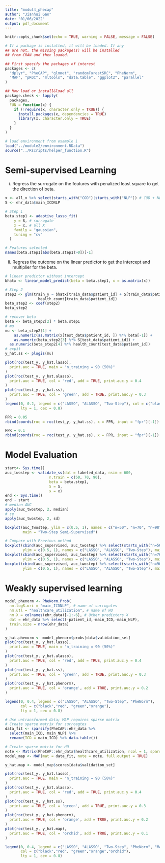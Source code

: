 ```yaml
---
title: "modul4_phecap"
author: "Jianhui Gao"
date: "01/06/2022"
output: pdf_document
---
```


```r
knitr::opts_chunk$set(echo = TRUE, warning = FALSE, message = FALSE)
```

```r
# If a package is installed, it will be loaded. If any
## are not, the missing package(s) will be installed
## from CRAN and then loaded.

## First specify the packages of interest
packages <- c(
  "dplyr", "PheCAP", "glmnet", "randomForestSRC", "PheNorm",
  "MAP", "pROC", "mltools", "data.table", "ggplot2", "parallel"
)

## Now load or install&load all
package.check <- lapply(
  packages,
  FUN = function(x) {
    if (!require(x, character.only = TRUE)) {
      install.packages(x, dependencies = TRUE)
      library(x, character.only = TRUE)
    }
  }
)

# load environment from example 1
load("../module2/environment.RData")
source("../Rscripts/helper_function.R")
```

# Semi-supervised Learning

(i) Regress the surrogate on the features with penalized least square to get the direction of beta.

```r
x <- all_x %>% select(starts_with("COD")|starts_with("NLP")) # COD + NLP
S <- ehr_data$main_ICDNLP

# Step 1
beta.step1 <- adaptive_lasso_fit(
    y = S, # surrogate
    x = x, # all X
    family = "gaussian",
    tuning = "cv"
  )

# Features selected
names(beta.step1[abs(beta.step1)>0])[-1]
```

(ii) Regress the outcome on the linear predictor to get the intercept and multiplier for the beta.
```r
# linear predictor without intercept
bhatx <- linear_model_predict(beta = beta.step1, x = as.matrix(x))

# Step 2
step2 <- glm(train_y ~ bhatx[train_data$patient_id] + S[train_data$patient_id]+
               health_count[train_data$patient_id])
beta_step2 <- coef(step2)
beta_step2
```
```r
# recover beta
beta <- beta_step2[2] * beta.step1
# mu
mu <- beta_step2[1] +
    as.numeric(as.matrix(x[test_data$patient_id, ]) %*% beta[-1]) +
    as.numeric(beta_step2[3] %*% S[test_data$patient_id]) + 
  as.numeric(beta_step2[4] %*% health_count[test_data$patient_id])
# expit
y_hat.ss <- plogis(mu)
```

```r
plot(roc(test_y, y_hat.lasso),
  print.auc = TRUE, main = "n_training = 90 (50%)"
)
plot(roc(test_y, y_hat.alasso),
  print.auc = TRUE, col = 'red', add = TRUE, print.auc.y = 0.4
)
plot(roc(test_y, y_hat.ss),
  print.auc = TRUE, col = 'green', add = TRUE, print.auc.y = 0.3
)
legend(0, 0.2, legend = c("LASSO", "ALASSO", "Two-Step"), col = c("black","red", "green"), 
       lty = 1, cex = 0.8)
```

```r
FPR = 0.05
rbind(coords(roc = roc(test_y, y_hat.ss), x = FPR, input = "fpr")[-1])
```

```r
FPR = 0.1
rbind(coords(roc = roc(test_y, y_hat.ss), x = FPR, input = "fpr")[-1])
```

# Model Evaluation
```r
start<- Sys.time()
auc_twostep <- validate_ss(dat = labeled_data, nsim = 600, 
                    n.train = c(50, 70, 90),
                    beta = beta.step1,
                    S = S,
                    x = x)
end <- Sys.time()
end - start
# median AUC
apply(auc_twostep, 2, median)
# se
apply(auc_twostep, 2, sd)
```
```r
boxplot(auc_twostep, ylim = c(0.5, 1), names = c("n=50", "n=70", "n=90"),
        main = "Two-Step Semi-Supervised")
```
```r
# Compare with Previous method
boxplot(cbind(auc_supervised, auc_twostep) %>% select(starts_with("n=50")), 
        ylim = c(0.5, 1), names = c("LASSO", "ALASSO", "Two-Step"), main = "n=50")
boxplot(cbind(auc_supervised, auc_twostep) %>% select(starts_with("n=70")), 
        ylim = c(0.5, 1), names = c("LASSO", "ALASSO", "Two-Step"), main = "n=70")
boxplot(cbind(auc_supervised, auc_twostep) %>% select(starts_with("n=90")), 
        ylim = c(0.5, 1), names = c("LASSO", "ALASSO", "Two-Step"), main = "n=90")
```
# Weakly supervised learning
```r
model_phenorm <- PheNorm.Prob(
  nm.logS.ori = "main_ICDNLP", # name of surrogates
  nm.utl = "healthcare_utilization", # name of HU
  nm.X = colnames(ehr_data)[-1:-6], # Other predictors X
  dat = ehr_data %>% select(-patient_id,-main_ICD,-main_NLP),
  train.size = nrow(ehr_data)
)
```

```r
y_hat.phenorm <- model_phenorm$probs[data$validation_set]
plot(roc(test_y, y_hat.lasso),
  print.auc = TRUE, main = "n_training = 90 (50%)"
)
plot(roc(test_y, y_hat.alasso),
  print.auc = TRUE, col = 'red', add = TRUE, print.auc.y = 0.4
)
plot(roc(test_y, y_hat.ss),
  print.auc = TRUE, col = 'green', add = TRUE, print.auc.y = 0.3
)
plot(roc(test_y, y_hat.phenorm),
  print.auc = TRUE, col = 'orange', add = TRUE, print.auc.y = 0.2
)

legend(0, 0.4, legend = c("LASSO", "ALASSO", "Two-Step", "PheNorm"), 
       col = c("black","red", "green","orange"), 
       lty = 1, cex = 0.8)
```

```r
# Use untransformed data; MAP requires sparse matrix
# Create sparse matrix for surroagtes
data_fit <- sparsify(PheCAP::ehr_data %>%
  select(main_ICD, main_NLP) %>%
  rename(ICD = main_ICD) %>% data.table())

# Create sparse matrix for HU
note <- Matrix(PheCAP::ehr_data$healthcare_utilization, ncol = 1, sparse = TRUE)
model_map <- MAP(mat = data_fit, note = note, full.output = TRUE)

y_hat.map <- model_map$scores[data$validation_set]
```

```r
plot(roc(test_y, y_hat.lasso),
  print.auc = TRUE, main = "n_training = 90 (50%)"
)
plot(roc(test_y, y_hat.alasso),
  print.auc = TRUE, col = 'red', add = TRUE, print.auc.y = 0.4
)
plot(roc(test_y, y_hat.ss),
  print.auc = TRUE, col = 'green', add = TRUE, print.auc.y = 0.3
)
plot(roc(test_y, y_hat.phenorm),
  print.auc = TRUE, col = 'orange', add = TRUE, print.auc.y = 0.2
)
plot(roc(test_y, y_hat.map),
  print.auc = TRUE, col = 'orchid', add = TRUE, print.auc.y = 0.1
)

legend(0, 0.4, legend = c("LASSO", "ALASSO", "Two-Step", "PheNorm", "MAP"), 
       col = c("black","red", "green","orange","orchid"), 
       lty = 1, cex = 0.8)
```